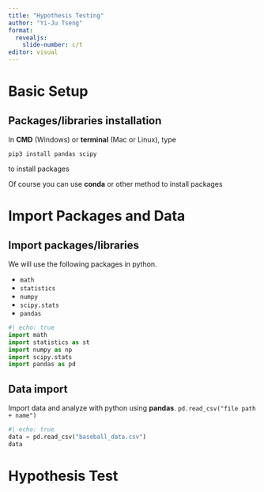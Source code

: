 ```yaml
---
title: "Hypothesis Testing"
author: "Yi-Ju Tseng"
format: 
  revealjs:
    slide-number: c/t
editor: visual
---
```


# Basic Setup

## Packages/libraries installation

In **CMD** (Windows) or **terminal** (Mac or Linux), type

    pip3 install pandas scipy

to install packages

Of course you can use **conda** or other method to install packages

# Import Packages and Data

## Import packages/libraries

We will use the following packages in python.

-   `math`
-   `statistics`
-   `numpy`
-   `scipy.stats`
-   `pandas`

```python
#| echo: true
import math
import statistics as st
import numpy as np
import scipy.stats
import pandas as pd
```

## Data import

Import data and analyze with python using **pandas**. `pd.read_csv("file path + name")`

```python
#| echo: true
data = pd.read_csv("baseball_data.csv")
data
```


# Hypothesis Test
